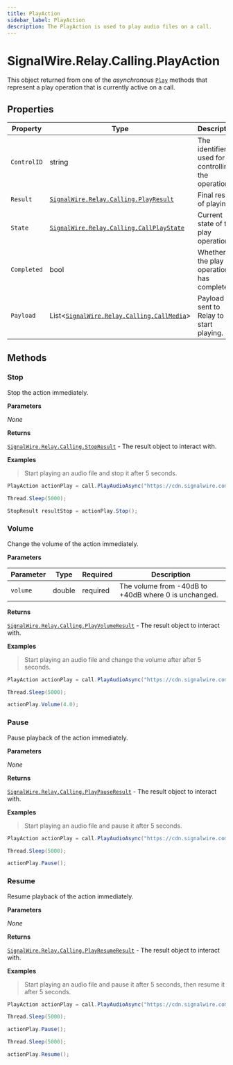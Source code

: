 ```yaml
---
title: PlayAction
sidebar_label: PlayAction
description: The PlayAction is used to play audio files on a call.
---
```


[signalwire-relay-calling-callmedia]: ../call-media
[signalwire-relay-calling-callplaystate]: ../call-play-state
[signalwire-relay-calling-playpauseresult]: ../results/play-pause-result
[signalwire-relay-calling-playresult]: ../results/play-result
[signalwire-relay-calling-playresumeresult]: ../results/play-resume-result
[signalwire-relay-calling-playvolumeresult]: ../results/play-volume-result
[signalwire-relay-calling-stopresult]: ../results/stop-result
[call]: ../call#play

# SignalWire.Relay.Calling.PlayAction

This object returned from one of the _asynchronous_ [`Play`][call] methods that represent a play operation that is currently active on a call.

## Properties

| Property | Type | Description |
| -------- | ---- | ----------- |
| `ControlID` | string | The identifier used for controlling the operation. |
| `Result` | [`SignalWire.Relay.Calling.PlayResult`][signalwire-relay-calling-playresult] | Final result of playing. |
| `State` | [`SignalWire.Relay.Calling.CallPlayState`][signalwire-relay-calling-callplaystate] | Current state of the play operation. |
| `Completed` | bool | Whether the play operation has completed. |
| `Payload` | List&lt;[`SignalWire.Relay.Calling.CallMedia`][signalwire-relay-calling-callmedia]&gt; | Payload sent to Relay to start playing. |

## Methods

### Stop

Stop the action immediately.

**Parameters**

_None_

**Returns**

[`SignalWire.Relay.Calling.StopResult`][signalwire-relay-calling-stopresult] - The result object to interact with.

**Examples**

> Start playing an audio file and stop it after 5 seconds.

```csharp
PlayAction actionPlay = call.PlayAudioAsync("https://cdn.signalwire.com/default-music/welcome.mp3");

Thread.Sleep(5000);

StopResult resultStop = actionPlay.Stop();
```

### Volume

Change the volume of the action immediately.

**Parameters**

| Parameter | Type | Required | Description |
| --------- | ---- | -------- | ----------- |
| `volume` | double | <span className="required-arg">required</span> | The volume from -40dB to +40dB where 0 is unchanged.

**Returns**

[`SignalWire.Relay.Calling.PlayVolumeResult`][signalwire-relay-calling-playvolumeresult] - The result object to interact with.

**Examples**

> Start playing an audio file and change the volume after after 5 seconds.

```csharp
PlayAction actionPlay = call.PlayAudioAsync("https://cdn.signalwire.com/default-music/welcome.mp3");

Thread.Sleep(5000);

actionPlay.Volume(4.0);
```

### Pause

Pause playback of the action immediately.

**Parameters**

_None_

**Returns**

[`SignalWire.Relay.Calling.PlayPauseResult`][signalwire-relay-calling-playpauseresult] - The result object to interact with.

**Examples**

> Start playing an audio file and pause it after 5 seconds.

```csharp
PlayAction actionPlay = call.PlayAudioAsync("https://cdn.signalwire.com/default-music/welcome.mp3");

Thread.Sleep(5000);

actionPlay.Pause();
```

### Resume

Resume playback of the action immediately.

**Parameters**

_None_

**Returns**

[`SignalWire.Relay.Calling.PlayResumeResult`][signalwire-relay-calling-playresumeresult] - The result object to interact with.

**Examples**

> Start playing an audio file and pause it after 5 seconds, then resume it after 5 seconds.

```csharp
PlayAction actionPlay = call.PlayAudioAsync("https://cdn.signalwire.com/default-music/welcome.mp3");

Thread.Sleep(5000);

actionPlay.Pause();

Thread.Sleep(5000);

actionPlay.Resume();
```